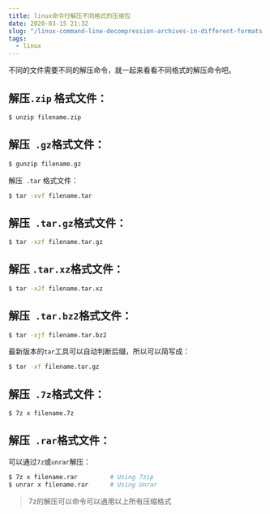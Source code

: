 ```yaml
---
title: linux命令行解压不同格式的压缩包
date: 2020-03-15 21:32
slug: "/linux-command-line-decompression-archives-in-different-formats.html"
tags:
  - linux
---
```


不同的文件需要不同的解压命令，就一起来看看不同格式的解压命令吧。

## 解压`.zip` 格式文件：
```sh
$ unzip filename.zip
```

## 解压` .gz`格式文件：

```sh
$ gunzip filename.gz
```
解压` .tar` 格式文件：

```sh
$ tar -xvf filename.tar
```

## 解压` .tar.gz`格式文件：

```sh
$ tar -xzf filename.tar.gz
```
## 解压 `.tar.xz`格式文件：

```sh
$ tar -xJf filename.tar.xz
```
## 解压` .tar.bz2`格式文件：

```sh
$ tar -xjf filename.tar.bz2
```
最新版本的`tar`工具可以自动判断后缀，所以可以简写成：

```sh
$ tar -xf filename.tar.gz
```

## 解压` .7z`格式文件：

```sh
$ 7z x filename.7z
```
## 解压` .rar`格式文件：

可以通过`7z`或`unrar`解压：

```sh
$ 7z x filename.rar         # Using 7zip
$ unrar x filename.rar      # Using Unrar
```
> 7z的解压可以命令可以通用以上所有压缩格式
